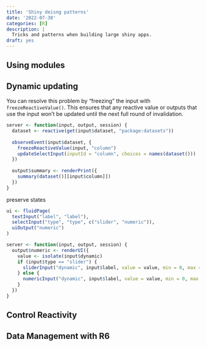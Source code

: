 ```yaml
---
title: 'Shiny deisng patterns'
date: '2022-07-30'
categories: [R]
description: | 
  Tricks and patterns when building large shiny apps. 
draft: yes 
---
```


## Using modules 

## Dynamic updating 


You can resolve this problem by “freezing” the input with `freezeReactiveValue()`. This ensures that any reactive value or outputs that use the input won’t be updated until the next full round of invalidation.

```r
server <- function(input, output, session) {
  dataset <- reactive(get(input$dataset, "package:datasets"))
  
  observeEvent(input$dataset, {
    freezeReactiveValue(input, "column")
    updateSelectInput(inputId = "column", choices = names(dataset()))
  })
  
  output$summary <- renderPrint({
    summary(dataset()[[input$column]])
  })
}
```

preserve states

```.r
ui <- fluidPage(
  textInput("label", "label"),
  selectInput("type", "type", c("slider", "numeric")),
  uiOutput("numeric")
)

server <- function(input, output, session) {
  output$numeric <- renderUI({
    value <- isolate(input$dynamic)
    if (input$type == "slider") {
      sliderInput("dynamic", input$label, value = value, min = 0, max = 10)
    } else {
      numericInput("dynamic", input$label, value = value, min = 0, max = 10)
    }
  })
}
```


## Control Reactivity 

## Data Management with R6 
